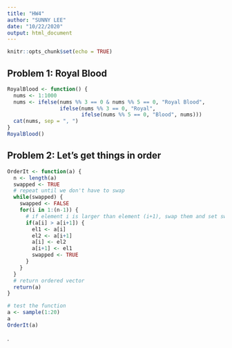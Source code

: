 ```yaml
---
title: "HW4"
author: "SUNNY LEE"
date: "10/22/2020"
output: html_document
---
```

```r
knitr::opts_chunk$set(echo = TRUE)
```

## Problem 1: Royal Blood

```r
RoyalBlood <- function() {
  nums <- 1:1000
  nums <- ifelse(nums %% 3 == 0 & nums %% 5 == 0, "Royal Blood",
                 ifelse(nums %% 3 == 0, "Royal",
                        ifelse(nums %% 5 == 0, "Blood", nums)))
  cat(nums, sep = ", ")
}
RoyalBlood()
```

## Problem 2: Let's get things in order

```r
OrderIt <- function(a) {
  n <- length(a)
  swapped <- TRUE
  # repeat until we don't have to swap
  while(swapped) {
    swapped <- FALSE
    for(i in 1:(n-1)) {
      # if element i is larger than element (i+1), swap them and set swapped to TRUE
      if(a[i] > a[i+1]) {
        el1 <- a[i]
        el2 <- a[i+1]
        a[i] <- el2
        a[i+1] <- el1
        swapped <- TRUE
      }
    }
  }
  # return ordered vector
  return(a)
}

# test the function
a <- sample(1:20)
a
OrderIt(a)
```

.
